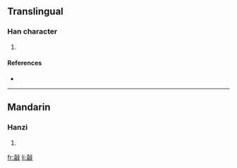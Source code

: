 ==Translingual==

===Han character===
{{Han char|rn=66|rad=攴|as=12|sn=16|four=4164<sub>7</sub>|canj=土口卜水 (GRYE)}}

# {{defn|Han|sort=攴12}}

====References====
* {{Han ref|kx=0475.120|dkj=13375|dj=0830.080|hdz=21476.050|uh=657C|ud=25980|bh=E9B1|bd=59825}}

----

==Mandarin==

===Hanzi===
{{cmn-hanzi|pin=[[xǐ]] ([[xi3]])|wg=hsi<sup>3</sup>}}

# {{defn|Mandarin}}

[[fr:敼]]
[[li:敼]]